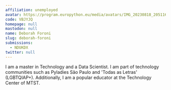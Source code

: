 ```yaml
---
affiliation: unemployed
avatar: https://program.europython.eu/media/avatars/IMG_20230818_205116_PFN5Cmx.jpg
code: VBJYJQ
homepage: null
mastodon: null
name: Deborah Foroni
slug: deborah-foroni
submissions:
  - NDUKDX
twitter: null
---
```


I am a master in Technology and a Data Scientist. I am part of technology
communities such as Pyladies São Paulo and 'Todas as Letras' (LGBTQIAP+).
Additionally, I am a popular educator at the Technology Center of MTST.
